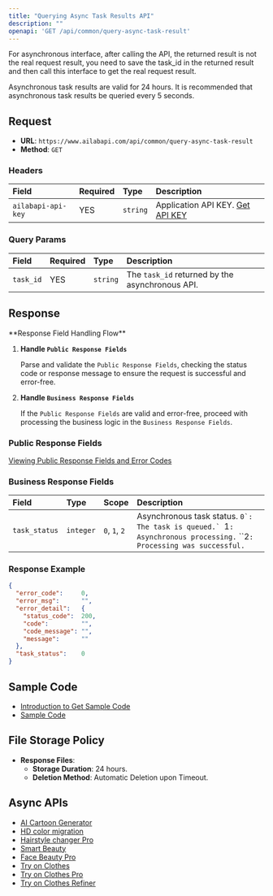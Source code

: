 ```yaml
---
title: "Querying Async Task Results API"
description: ""
openapi: 'GET /api/common/query-async-task-result'
---
```

<Tip>
For asynchronous interface, after calling the API, the returned result is not the real request result, you need to save the task_id in the returned result and then call this interface to get the real request result.

Asynchronous task results are valid for 24 hours. It is recommended that asynchronous task results be queried every 5 seconds.
</Tip>

## Request

- **URL**: `https://www.ailabapi.com/api/common/query-async-task-result`
- **Method**: `GET`

### Headers

| Field              | Required | Type     | Description                                        |
|:-------------------|:---------|:---------|:---------------------------------------------------|
| `ailabapi-api-key` | YES      | `string` | Application API KEY. [Get API KEY](/docs/get-api-key) |

### Query Params

| Field     | Required | Type     | Description                                     |
|:----------|:---------|:---------|:------------------------------------------------|
| `task_id` | YES      | `string` | The `task_id` returned by the asynchronous API. |

## Response

<Warning>
**Response Field Handling Flow**

1. **Handle `Public Response Fields`**

   Parse and validate the `Public Response Fields`, checking the status code or response message to ensure the request is successful and error-free.

2. **Handle `Business Response Fields`**

   If the `Public Response Fields` are valid and error-free, proceed with processing the business logic in the `Business Response Fields`.
</Warning>

### Public Response Fields

<a href="/docs/response-description" target="_blank">Viewing Public Response Fields and Error Codes</a>

### Business Response Fields

| Field         | Type      | Scope                                  | Description                                                                                                                                 |
|:--------------|:----------|:---------------------------------------|:--------------------------------------------------------------------------------------------------------------------------------------------|
| `task_status` | `integer` | ``0``, ``1``, ``2`` | Asynchronous task status. ``0`: The task is queued.` ``1`: Asynchronous processing.` ``2`: Processing was successful.` |

### Response Example

```json
{
  "error_code":     0,
  "error_msg":      "",
  "error_detail":   {
    "status_code":  200,
    "code":         "",
    "code_message": "",
    "message":      ""
  },
  "task_status":    0
}
```

## Sample Code

- [Introduction to Get Sample Code](/docs/get-sample-code)
- [Sample Code][PostmanURL]

## File Storage Policy

- **Response Files**:
  - **Storage Duration**: 24 hours.
  - **Deletion Method**: Automatic Deletion upon Timeout.

## Async APIs

- [AI Cartoon Generator](/docs/ai-image/effects/ai-anime-generator/api)
- [HD color migration](/docs/ai-image/effects/image-hd-color-migration/api)
- [Hairstyle changer Pro](/docs/ai-portrait/effects/hairstyle-editor-pro/api)
- [Smart Beauty](/docs/ai-portrait/effects/smart-beauty/async-api)
- [Face Beauty Pro](/docs/ai-portrait/effects/face-beauty-pro/async-api)
- [Try on Clothes](/docs/ai-portrait/editing/try-on-clothes/api)
- [Try on Clothes Pro](/docs/ai-portrait/editing/try-on-clothes-pro/api)
- [Try on Clothes Refiner](/docs/ai-portrait/enhance/try-on-clothes-refiner/api)

[PostmanURL]: https://documenter.getpostman.com/view/26387069/2s93JxqgHE#e57f808e-f0a6-4e22-afd0-c509267e5b53